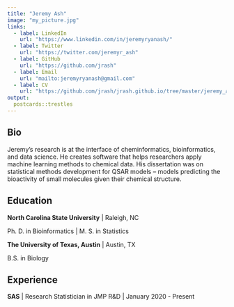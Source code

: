 ```yaml
---
title: "Jeremy Ash"
image: "my_picture.jpg"
links:
  - label: LinkedIn
    url: "https://www.linkedin.com/in/jeremyryanash/"
  - label: Twitter
    url: "https://twitter.com/jeremyr_ash"
  - label: GitHub
    url: "https://github.com/jrash"
  - label: Email
    url: "mailto:jeremyryanash@gmail.com"
  - label: CV
    url: "https://github.com/jrash/jrash.github.io/tree/master/jeremy_ash_cv.pdf"
output:
  postcards::trestles
---
```

 
## Bio

Jeremy's research is at the interface of cheminformatics, bioinformatics, and data science. He creates software that helps researchers apply machine learning methods to chemical data. His dissertation was on statistical methods development for QSAR models – models predicting the bioactivity of small molecules given their chemical structure.

## Education

**North Carolina State University** | Raleigh, NC

Ph. D. in Bioinformatics | M. S. in Statistics

**The University of Texas, Austin** | Austin, TX

B.S. in Biology

## Experience

**SAS** | Research Statistician in JMP R&D | January 2020 - Present
